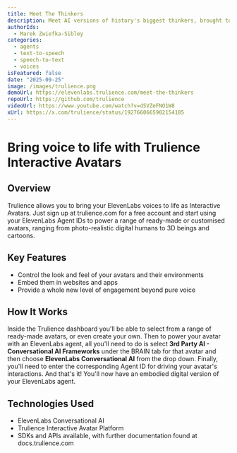 ```yaml
---
title: Meet The Thinkers
description: Meet AI versions of history's biggest thinkers, brought to life as Trulience Interactive Avatars
authorIds:
  - Marek Zwiefka-Sibley
categories:
  - agents
  - text-to-speech
  - speech-to-text
  - voices
isFeatured: false
date: "2025-09-25"
image: /images/trulience.png
demoUrl: https://elevenlabs.trulience.com/meet-the-thinkers
repoUrl: https://github.com/trulience
videoUrl: https://www.youtube.com/watch?v=dSVZeFNO1W8
xUrl: https://x.com/trulience/status/1927660665902154185
---
```


# Bring voice to life with Trulience Interactive Avatars

## Overview

Trulience allows you to bring your ElevenLabs voices to life as Interactive Avatars. Just sign up at trulience.com for a free account and start using your ElevenLabs Agent IDs to power a range of ready-made or customised avatars, ranging from photo-realistic digital humans to 3D beings and cartoons.

## Key Features

- Control the look and feel of your avatars and their environments
- Embed them in websites and apps
- Provide a whole new level of engagement beyond pure voice

## How It Works

Inside the Trulience dashboard you'll be able to select from a range of ready-made avatars, or even create your own. Then to power your avatar with an ElevenLabs agent, all you'll need to do is select **3rd Party AI - Conversational AI Frameworks** under the BRAIN tab for that avatar and then choose **ElevenLabs Conversational AI** from the drop down. Finally, you'll need to enter the corresponding Agent ID for driving your avatar's interactions. And that's it! You'll now have an embodied digital version of your ElevenLabs agent.

## Technologies Used

- ElevenLabs Conversational AI
- Trulience Interactive Avatar Platform
- SDKs and APIs available, with further documentation found at docs.trulience.com
